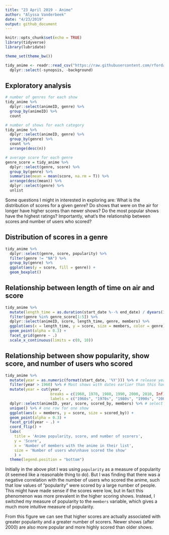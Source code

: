 ```yaml
---
title: "23 April 2019 - Anime"
author: "Alyssa Vanderbeek"
date: "4/23/2019"
output: github_document
---
```


```r
knitr::opts_chunk$set(echo = TRUE)
library(tidyverse)
library(lubridate)

theme_set(theme_bw())
```

```r
tidy_anime <- readr::read_csv("https://raw.githubusercontent.com/rfordatascience/tidytuesday/master/data/2019/2019-04-23/tidy_anime.csv") %>%
  dplyr::select(-synopsis, -background)
```

## Exploratory analysis

```r
# number of genres for each show 
tidy_anime %>%
  dplyr::select(animeID, genre) %>%
  group_by(animeID) %>%
  count

# number of shows for each category 
tidy_anime %>%
  dplyr::select(animeID, genre) %>%
  group_by(genre) %>%
  count %>%
  arrange(desc(n))

# average score for each genre
genre_score = tidy_anime %>%
  dplyr::select(genre, score) %>%
  group_by(genre) %>%
  summarise(mean = mean(score, na.rm = T)) %>%
  arrange(desc(mean)) %>%
  dplyr::select(genre) %>%
  unlist
```


Some questions I might in interested in exploring are:
What is the distribution of scores for a given genre?
Do shows that were on the air for longer have higher scores than newer shows?
Do the most popular shows have the highest ratings? Importantly, what's the relationship between scores and number of users who scored?


## Distribution of scores in a genre
```r
tidy_anime %>%
  dplyr::select(genre, score, popularity) %>%
  filter(genre != "NA") %>%
  group_by(genre) %>%
  ggplot(aes(y = score, fill = genre)) +
  geom_boxplot() 
```


## Relationship between length of time on air and score
```r
tidy_anime %>%
  mutate(length_time = as.duration(start_date %--% end_date) / dyears(1)) %>%
  filter(genre %in% genre_score[1:5]) %>%
  dplyr::select(animeID, score, length_time, genre, members) %>%
  ggplot(aes(x = length_time, y = score, size = members, color = genre)) +
  geom_point(alpha = 0.3) +
  facet_grid(genre ~ .)
  scale_x_continuous(limits = c(0, 10))
```


## Relationship between show popularity, show score, and number of users who scored
```r

tidy_anime %>%
  mutate(year = as.numeric(format(start_date, '%Y'))) %>% # release year
  filter(year > 1960) %>% # Most shows with dates earlier than this have missing data
  mutate(year = cut(year,
                    breaks = c(1960, 1970, 1980, 1990, 2000, 2010, Inf),
                    labels = c("1960s", "1970s", "1980s", "1990s", "2000s", "2010s"))) %>% # group year into decades
  dplyr::select(animeID, year, score, scored_by, members) %>% # select relevant cols
  unique() %>% # one row for one show
  ggplot(aes(x = members, y = score, size = scored_by)) +
  geom_point(alpha = 0.3) +
  facet_grid(year ~ .) +
  coord_flip() + 
  labs(
    title = 'Anime popularity, score, and number of scorers',
    y = 'Score',
    x = 'Number of members with the anime in their list',
    size = 'Number of users who\nhave scored the show'  
    ) +
  theme(legend.position = "bottom") 

```

Initially in the above plot I was using `popularity` as a measure of popularity (it seemed like a reasonable thing to do). But I was finding that there was a negative correlation with the number of users who scored the anime, such that low values of "popularity" were scored by a large number of people. This might have made sense if the scores were low, but in fact this phenomenon was more prevalent in the higher scoring shows. Instead, I switched my measure of popularity to the `members` variable, which gives a much more intuitive measure of popularity. 

From this figure we can see that higher scores are actually associated with greater popularity and a greater number of scorers. Newer shows (after 2000) are also more popular and more highly scored than older shows.
